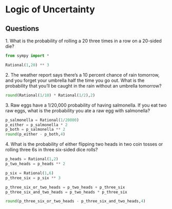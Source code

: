 # Logic of Uncertainty

## Questions

1\. What is the probability of rolling a 20 three times in a row on a 20-sided die?

```python

from sympy import *

Rational(1,20) ** 3
```

2\. The weather report says there's a 10 percent chance of rain tomorrow, and you forget your umbrella half the time you go out. What is the probability that you'll be caught in the rain without an umbrella tomorrow?

```python

round(Rational(1/10) * Rational(1/2),2)

```

3\. Raw eggs have a 1/20,000 probability of having salmonella. If you eat two raw eggs, what is the probability you ate a raw egg with salmonella?

```python

p_salmonella = Rational(1/20000)
p_either = p_salmonella * 2
p_both = p_salmonella ** 2
round(p_either - p_both,4)
```

4\. What is the probability of either flipping two heads in two coin tosses or rolling three 6s in three six-sided dice rolls?

```python

p_heads = Rational(1,2)
p_two_heads = p_heads ** 2

p_six = Rational(1,6)
p_three_six = p_six ** 3

p_three_six_or_two_heads = p_two_heads + p_three_six
p_three_six_and_two_heads = p_two_heads * p_three_six

round(p_three_six_or_two_heads - p_three_six_and_two_heads,4)


```

